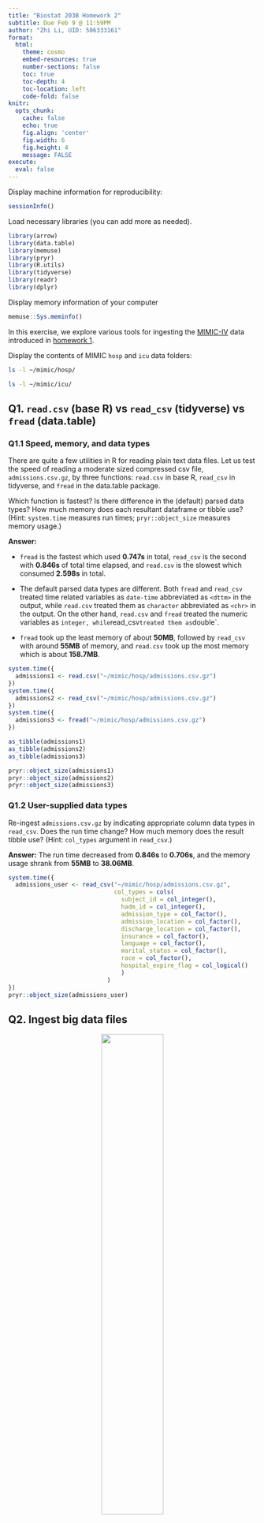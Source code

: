 ```yaml
---
title: "Biostat 203B Homework 2"
subtitle: Due Feb 9 @ 11:59PM
author: "Zhi Li, UID: 506333161"
format:
  html:
    theme: cosmo
    embed-resources: true
    number-sections: false
    toc: true
    toc-depth: 4
    toc-location: left
    code-fold: false
knitr:
  opts_chunk: 
    cache: false    
    echo: true
    fig.align: 'center'
    fig.width: 6
    fig.height: 4
    message: FALSE
execute:
  eval: false    
---
```


Display machine information for reproducibility:
```r
sessionInfo()
```

Load necessary libraries (you can add more as needed).
```r
library(arrow)
library(data.table)
library(memuse)
library(pryr)
library(R.utils)
library(tidyverse)
library(readr)
library(dplyr)
```

Display memory information of your computer
```r
memuse::Sys.meminfo()
```

In this exercise, we explore various tools for ingesting the [MIMIC-IV](https://mimic.mit.edu/docs/iv/) data introduced in [homework 1](https://ucla-biostat-203b.github.io/2024winter/hw/hw1/hw1.html).

Display the contents of MIMIC `hosp` and `icu` data folders:

```bash
ls -l ~/mimic/hosp/
```

```bash
ls -l ~/mimic/icu/
```

## Q1. `read.csv` (base R) vs `read_csv` (tidyverse) vs `fread` (data.table)

### Q1.1 Speed, memory, and data types

There are quite a few utilities in R for reading plain text data files. Let us test the speed of reading a moderate sized compressed csv file, `admissions.csv.gz`, by three functions: `read.csv` in base R, `read_csv` in tidyverse, and `fread` in the data.table package.

Which function is fastest? Is there difference in the (default) parsed data types? How much memory does each resultant dataframe or tibble use? (Hint: `system.time` measures run times; `pryr::object_size` measures memory usage.) 

**Answer:** 

- `fread` is the fastest which used **0.747s** in total, `read_csv` is the second with **0.846s** of total time elapsed, and `read.csv` is the slowest which consumed **2.598s** in total.

- The default parsed data types are different. Both `fread` and `read_csv` treated time related variables as `date-time` abbreviated as `<dttm>` in the output, while `read.csv` treated them as `character` abbreviated as `<chr>` in the output. On the other hand, `read.csv` and `fread` treated the numeric variables as `integer, while `read_csv` treated them as `double`.

- `fread` took up the least memory of about **50MB**, followed by `read_csv` with around **55MB** of memory, and `read.csv` took up the most memory which is about **158.7MB**.

```r
system.time({
  admissions1 <- read.csv("~/mimic/hosp/admissions.csv.gz")
})
system.time({
  admissions2 <- read_csv("~/mimic/hosp/admissions.csv.gz")
})
system.time({
  admissions3 <- fread("~/mimic/hosp/admissions.csv.gz")
})

as_tibble(admissions1)
as_tibble(admissions2)
as_tibble(admissions3)

pryr::object_size(admissions1)
pryr::object_size(admissions2)
pryr::object_size(admissions3)
```

### Q1.2 User-supplied data types

Re-ingest `admissions.csv.gz` by indicating appropriate column data types in `read_csv`. Does the run time change? How much memory does the result tibble use? (Hint: `col_types` argument in `read_csv`.)

**Answer:** The run time decreased from **0.846s** to **0.706s**, and the memory usage shrank from **55MB** to **38.06MB**.

```r
system.time({
  admissions_user <- read_csv("~/mimic/hosp/admissions.csv.gz", 
                              col_types = cols(
                                subject_id = col_integer(),
                                hadm_id = col_integer(),
                                admission_type = col_factor(),
                                admission_location = col_factor(),
                                discharge_location = col_factor(),
                                insurance = col_factor(),
                                language = col_factor(),
                                marital_status = col_factor(),
                                race = col_factor(),
                                hospital_expire_flag = col_logical()
                                )
                            )
})
pryr::object_size(admissions_user)
```


## Q2. Ingest big data files

<p align="center">
  <img src="./bigfile.png" width="50%">
</p>

Let us focus on a bigger file, `labevents.csv.gz`, which is about 125x bigger than `admissions.csv.gz`.
```bash
ls -hl ~/mimic/hosp/labevents.csv.gz
```
Display the first 10 lines of this file.
```bash
zcat < ~/mimic/hosp/labevents.csv.gz | head -10
```

### Q2.1 Ingest `labevents.csv.gz` by `read_csv`

<p align="center">
  <img src="./readr_logo.png" width="20%">
</p>

Try to ingest `labevents.csv.gz` using `read_csv`. What happens? If it takes more than 5 minutes on your computer, then abort the program and report your findings. 

**Answer:**  The `read_csv` function took more than 5 minutes on my computer. There was not an error pane while the code just kept running and no result was generated. I assigned 24GB out of 32GB of RAM to WSL2 (16GB by default), but still the memory usage increased to 100% when I tried to ingest `labevents.csv.gz` using `read_csv`. As Dr.Zhou mentioned in class, this might be a result of the `read_csv` function trying to read the entire file into memory at once, which is not feasible for a file of this size.

```r
labevents <- read_csv("~/mimic/hosp/labevents.csv.gz")
```

### Q2.2 Ingest selected columns of `labevents.csv.gz` by `read_csv`

Try to ingest only columns `subject_id`, `itemid`, `charttime`, and `valuenum` in `labevents.csv.gz` using `read_csv`.  Does this solve the ingestion issue? (Hint: `col_select` argument in `read_csv`.)

**Answer:** The data was successfully read into R session. A total time of **3 minutes** was elapsed. This might be due to the data that `read_csv` was trying to read in was subsetted such that it was small enough to fit into the RAM.

```r
labevents_sub <- read_csv("~/mimic/hosp/labevents.csv.gz", 
                          col_select = c("subject_id", "itemid",
                                         "charttime", "valuenum"))
```



### Q2.3 Ingest subset of `labevents.csv.gz`

<p align="center">
  <img src="./linux_logo.png" width="20%">
</p>

Our first strategy to handle this big data file is to make a subset of the `labevents` data.  Read the [MIMIC documentation](https://mimic.mit.edu/docs/iv/modules/hosp/labevents/) for the content in data file `labevents.csv`.

In later exercises, we will only be interested in the following lab items: creatinine (50912), potassium (50971), sodium (50983), chloride (50902), bicarbonate (50882), hematocrit (51221), white blood cell count (51301), and glucose (50931) and the following columns: `subject_id`, `itemid`, `charttime`, `valuenum`. Write a Bash command to extract these columns and rows from `labevents.csv.gz` and save the result to a new file `labevents_filtered.csv.gz` in the current working directory. (Hint: use `zcat <` to pipe the output of `labevents.csv.gz` to `awk` and then to `gzip` to compress the output. To save render time, put `#| eval: false` at the beginning of this code chunk.)

Display the first 10 lines of the new file `labevents_filtered.csv.gz`. How many lines are in this new file? How long does it take `read_csv` to ingest `labevents_filtered.csv.gz`?

**Answer:** It took approximately **110 seconds** to ingest `labevents_filtered.csv.gz` using `read_csv`. The new file `labevents_filtered.csv.gz` contains **24,855,909** lines.

```bash
zcat < ~/mimic/hosp/labevents.csv.gz | awk -F ',' '($5 == 50912 ||\
$5 == 50971 || $5 == 50983 || $5 == 50902 || $5 == 50882 || $5 == 51221 ||\
$5 == 51301 || $5 == 50931) {print $2","$5","$7","$10}' |\
gzip > labevents_filtered.csv.gz
```

```bash
zcat < labevents_filtered.csv.gz | head -10
zcat < labevents_filtered.csv.gz | wc -l
```

### Q2.4 Ingest `labevents.csv` by Apache Arrow

<p align="center">
  <img src="./arrow_logo.png" width="30%">
</p>

Our second strategy is to use [Apache Arrow](https://arrow.apache.org/) for larger-than-memory data analytics. Unfortunately Arrow does not work with gz files directly. First decompress `labevents.csv.gz` to `labevents.csv` and put it in the current working directory. To save render time, put `#| eval: false` at the beginning of this code chunk.

Then use [`arrow::open_dataset`](https://arrow.apache.org/docs/r/reference/open_dataset.html) to ingest `labevents.csv`, select columns, and filter `itemid` as in Q2.3. How long does the ingest+select+filter process take? Display the number of rows and the first 10 rows of the result tibble, and make sure they match those in Q2.3. (Hint: use `dplyr` verbs for selecting columns and filtering rows.)

Write a few sentences to explain what is Apache Arrow. Imagine you want to explain it to a layman in an elevator. 

**Answer:** 

- The ingest+select+filter process took approximately **0.02 seconds**, and the conversion from an `arrow dataset` to a `tibble` took approximately **17 seconds**. There are **24,855,909** rows in the result tibble, the first 10 rows of which are displayed below.

- The `Apache Arrow` is an in-memory data format that can work with a variety of programming languages to transport data between systems at a very low cost. It can avoid unnecessary data serialization and deserialization processes that cost a lot of time and resources by organizing data in a columnar format in memory.

- _P.S. Screenshots included are used to show results from which I got the numbers, since rendered file might appear slightly different from the first time I ran the code._

![Dimensions of the result tibble](./q2.4.1.png)
![First 10 rows of the result tibble](./q2.4.2.png)

```bash
gzip -dk ~/mimic/hosp/labevents.csv.gz
```

```r
system.time({
  labevents_arrow <- arrow::open_csv_dataset("labevents.csv") %>%
  select(subject_id, itemid, charttime, valuenum) %>%
  filter(itemid %in% c(50912, 50971, 50983, 50902, 50882, 51221, 51301, 50931))
})

system.time({
  labevents_tbbl <- labevents_arrow %>% collect()
})

dim(labevents_tbbl)
head(labevents_tbbl, 10)
```

### Q2.5 Compress `labevents.csv` to Parquet format and ingest/select/filter

<p align="center">
  <img src="./parquet_logo.png" width="30%">
</p>

Re-write the csv file `labevents.csv` in the binary Parquet format (Hint: [`arrow::write_dataset`](https://arrow.apache.org/docs/r/reference/write_dataset.html).) How large is the Parquet file(s)? How long does the ingest+select+filter process of the Parquet file(s) take? Display the number of rows and the first 10 rows of the result tibble and make sure they match those in Q2.3. (Hint: use `dplyr` verbs for selecting columns and filtering rows.)

Write a few sentences to explain what is the Parquet format. Imagine you want to explain it to a layman in an elevator.

**Answer:** 

- The Parquet file is about **1.9GB** in size. The ingest+select+filter process of the Parquet file took approximately **0.15 seconds**, and the conversion from an `arrow dataset` to a `tibble` took approximately **2.7 seconds**. There are **24,855,909** rows in the result tibble, the first 10 rows of which are displayed below.

- The Parquet format is a columnar storage format that is optimized for reading and writing large data sets. It is designed to be efficient for both storage and processing, and it is especially good for complex data types and nested data structures. Files stored in the Parquet format are highly compressed and can be read and written in parallel, which makes them ideal for big data applications.

- _P.S. Screenshots included are used to show results from which I got the numbers, since rendered file might appear slightly different from the first time I ran the code._

![Dimensions of the result tibble](./q2.5.1.png)
![First 10 rows of the result tibble](./q2.5.2.png)

```r
arrow::open_csv_dataset("labevents.csv") %>%
arrow::write_dataset(format = "parquet", path = "./labevents.parquet")
```

```r
system.time({
  labevents_pqt <- arrow::open_dataset("labevents.parquet") %>%
  select(subject_id, itemid, charttime, valuenum) %>%
  filter(itemid %in% c(50912, 50971, 50983, 50902, 50882, 51221, 51301, 50931))
})

system.time({
  labevents_pqt_tbbl <- labevents_pqt %>% collect()
})

dim(labevents_pqt_tbbl)
head(labevents_pqt_tbbl, 10)
```

### Q2.6 DuckDB

<p align="center">
  <img src="./duckdb_logo.png" width="20%">
</p>

Ingest the Parquet file, convert it to a DuckDB table by [`arrow::to_duckdb`](https://arrow.apache.org/docs/r/reference/to_duckdb.html), select columns, and filter rows as in Q2.5. How long does the ingest+convert+select+filter process take? Display the number of rows and the first 10 rows of the result tibble and make sure they match those in Q2.3. (Hint: use `dplyr` verbs for selecting columns and filtering rows.)

Write a few sentences to explain what is DuckDB. Imagine you want to explain it to a layman in an elevator.

**Answer:**

- The ingest+convert+select+filter process took approximately **0.17 seconds**. There are **24,855,909** rows in the result tibble, the first 10 rows of which are displayed below.

- DuckDB is an in-memory database management system designed primarily for analytical query workloads. It is embeddable, meaning it can be easily integrated into other applications like R and Python. DuckDB processes data in memory and stores data in a columnar format, which makes it very efficient for analytical queries.

- _P.S. Screenshots included are used to show results from which I got the numbers, since rendered file might appear slightly different from the first time I ran the code._

![Dimensions of the result tibble](./q2.6.1.png)
![First 10 rows of the result tibble](./q2.6.2.png)

```r
library(duckdb)
system.time({
  labevents_pqt_duckdb <- arrow::open_dataset("labevents.parquet") %>%
  arrow::to_duckdb(table = "labevents_pqt_duckdb") %>%
  select(subject_id, itemid, charttime, valuenum) %>%
  filter(itemid %in% c(50912, 50971, 50983, 50902, 50882, 51221, 51301, 50931))
})

labevents_pqt_duckdb <- labevents_pqt_duckdb %>% 
                        arrange(subject_id, charttime) %>%
                        as_tibble()

dim(labevents_pqt_duckdb)
head(labevents_pqt_duckdb, 10)
```

## Q3. Ingest and filter `chartevents.csv.gz`

[`chartevents.csv.gz`](https://mimic.mit.edu/docs/iv/modules/icu/chartevents/) contains all the charted data available for a patient. During their ICU stay, the primary repository of a patient’s information is their electronic chart. The `itemid` variable indicates a single measurement type in the database. The `value` variable is the value measured for `itemid`. The first 10 lines of `chartevents.csv.gz` are
```bash
zcat < ~/mimic/icu/chartevents.csv.gz | head -10
```
[`d_items.csv.gz`](https://mimic.mit.edu/docs/iv/modules/icu/d_items/) is the dictionary for the `itemid` in `chartevents.csv.gz`.
```bash
zcat < ~/mimic/icu/d_items.csv.gz | head -10
```
In later exercises, we are interested in the vitals for ICU patients: heart rate (220045), mean non-invasive blood pressure (220181), systolic non-invasive blood pressure (220179), body temperature in Fahrenheit (223761), and respiratory rate (220210). Retrieve a subset of `chartevents.csv.gz` only containing these items, using the favorite method you learnt in Q2. 

Document the steps and show code. Display the number of rows and the first 10 rows of the result tibble.

**Answer:** There are **22,502,319** rows in the filtered tibble. The first 10 rows of the result tibble are displayed below.


```bash
gzip -dk ~/mimic/icu/chartevents.csv.gz
```

```r
chartevents_fltr <- arrow::open_csv_dataset("chartevents.csv") %>%
                    filter(itemid %in% c(220045, 220181, 220179, 223761,
                                         220210)) %>%
                    collect()

dim(chartevents_fltr)
head(chartevents_fltr, 10)
```
